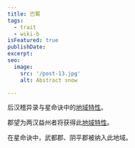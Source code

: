 ```yaml
---
title: 巴蜀
tags:
  - trait
  - wiki-b
isFeatured: true
publishDate: 
excerpt: 
seo:
  image:
    src: '/post-13.jpg'
    alt: Abstract snow

---
```


后汉稽异录与星命诀中的<a href='../trait_00_regional'>地域特性</a>。

郡望为两汉益州者将获得此<a href='../trait_00_regional'>地域特性</a>。

在星命诀中，武都郡、阴平郡被纳入此地域。
